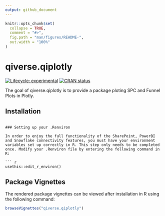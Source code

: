 ```yaml
---
output: github_document
---
```


<!-- README.md is generated from README.Rmd. Please edit that file -->

```r
knitr::opts_chunk$set(
  collapse = TRUE,
  comment = "#>",
  fig.path = "man/figures/README-",
  out.width = "100%"
)
```

# qiverse.qiplotly

<!-- badges: start -->

[![Lifecycle: experimental](https://img.shields.io/badge/lifecycle-experimental-orange.svg)](https://lifecycle.r-lib.org/articles/stages.html#experimental) [![CRAN status](https://www.r-pkg.org/badges/version/qiverse.qiplotly)](https://CRAN.R-project.org/package=qiverse.qiplotly)

<!-- badges: end -->

The goal of qiverse.qiplotly is to provide a package ploting SPC and Funnel Plots in Plotly.

## Installation

<!-- Before installing the development version of `qiverse.qiplotly`, add a Github personal access token to R by: -->

<!-- ``` r -->
<!-- #Go to github page to generate token -->
<!-- usethis::create_github_token() -->

<!-- #paste your PAT into pop-up that follows... -->
<!-- credentials::set_github_pat() -->
<!-- ``` -->

<!-- These credentials will now allow you to download private repositories from the AUS-DOH-Safety-and-Quality organisation. -->

<!-- You can now install the development version of `qiverse.qiplotly` like so: -->

<!-- ``` r -->
<!-- devtools::install_github("AUS-DOH-Safety-and-Quality/qiverse.qiplotly") -->
<!-- ``` -->

<!-- Branches of the development version of `qiverse.qiplotly` can also be installed through the "ref" option: -->

<!-- ``` r -->
<!-- devtools::install_github("AUS-DOH-Safety-and-Quality/qiverse.qiplotly", ref = "branch-a") -->
```

### Setting up your .Renviron

In order to enjoy the full functionality of the SharePoint, PowerBI and Snowflake connectivity features, you must have your environment variables set up correctly in R. This step only needs to be completed once. Modify your .Renviron file by entering the following command in R:

``` r
usethis::edit_r_environ()
```

<!-- For internal users from HQIU, you can use [this sharepoint text file](https://wahealthdept.sharepoint.com/:t:/r/sites/SafetyandQualityIndicatorSetSQuIS/internal/SQuIS%20O365%20Confidential%20Documents/R/connectivity/example_renviron.txt) as a template. Please replace your he number and local github path with your unique information. -->

<!-- Save the .Renviron file, and restart your R session. Your envrionment variables are now set. -->

## Package Vignettes

The rendered package vignettes can be viewed after installation in R using the following command:

``` r
browseVignettes("qiverse.qiplotly")
```
